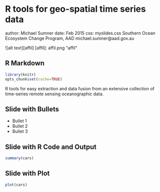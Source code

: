 R tools for geo-spatial time series data
========================================================
author: Michael Sumner
date: Feb 2015
css: myslides.css
Southern Ocean Ecosystem Change Program, AAD
michael.sumner@aad.gov.au

![alt text][affil]
[affil]: affil.png "affil"


## R Markdown

```r
library(knitr)
opts_chunk$set(cache=TRUE)
```

R tools for easy extraction and data fusion from an extensive collection of time-series remote sensing oceanographic data.


## Slide with Bullets

- Bullet 1
- Bullet 2
- Bullet 3

## Slide with R Code and Output

```r
summary(cars)
```

## Slide with Plot

```r
plot(cars)
```

